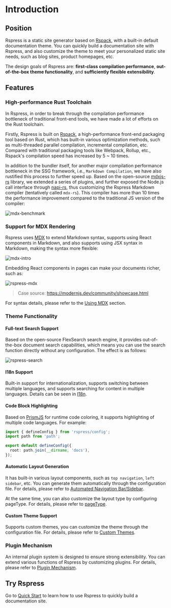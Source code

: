 # Introduction

## Position

Rspress is a static site generator based on [Rspack](https://rspack.dev/), with a built-in default documentation theme. You can quickly build a documentation site with Rspress, and also customize the theme to meet your personalized static site needs, such as blog sites, product homepages, etc.

The design goals of Rspress are: **first-class compilation performance**, **out-of-the-box theme functionality**, and **sufficiently flexible extensibility**.

## Features

### High-performance Rust Toolchain

In Rspress, in order to break through the compilation performance bottleneck of traditional front-end tools, we have made a lot of efforts on the Rust toolchain.

Firstly, Rspress is built on [Rspack](https://rspack.dev/), a high-performance front-end packaging tool based on Rust, which has built-in various optimization methods, such as multi-threaded parallel compilation, incremental compilation, etc. Compared with traditional packaging tools like Webpack, Rollup, etc., Rspack's compilation speed has increased by 5 ~ 10 times.

In addition to the bundler itself, for another major compilation performance bottleneck in the SSG framework, i.e., `Markdown Compilation`, we have also rustified this process to further speed up. Based on the open-source [mdxjs-rs](https://github.com/wooorm/mdxjs-rs) library, we extended a series of plugins, and further exposed the Node.js call interface through [napi-rs](https://napi.rs/), thus customizing the Rspress Markdown compiler (tentatively called `mdx-rs`). This compiler has more than 10 times the performance improvement compared to the traditional JS version of the compiler:

![mdx-benchmark](https://lf3-static.bytednsdoc.com/obj/eden-cn/uhbfnupenuhf/rspress/mdx-rs-benchmark.png)

### Support for MDX Rendering

Rspress uses [MDX](https://mdxjs.com/) to extend Markdown syntax, supports using React components in Markdown, and also supports using JSX syntax in Markdown, making the syntax more flexible:

![mdx-intro](https://lf3-static.bytednsdoc.com/obj/eden-cn/uhbfnupenuhf/rspress/mdx-intro.png)

Embedding React components in pages can make your documents richer, such as:

![rspress-mdx](https://lf3-static.bytednsdoc.com/obj/eden-cn/uhbfnupenuhf/rspress/rspress-mdx-en.jpeg)

> Case source: https://modernjs.dev/community/showcase.html

For syntax details, please refer to the [Using MDX](/guide/basic/use-mdx) section.

### Theme Functionality

#### Full-text Search Support

Based on the open-source FlexSearch search engine, it provides out-of-the-box document search capabilities, which means you can use the search function directly without any configuration. The effect is as follows:

![rspress-search](https://lf3-static.bytednsdoc.com/obj/eden-cn/uhbfnupenuhf/rspress/rspress-search-en.jpeg)

#### I18n Support

Built-in support for internationalization, supports switching between multiple languages, and supports searching for content in multiple languages. Details can be seen in [I18n](/guide/default-theme/i18n).

#### Code Block Highlighting

Based on [PrismJS](https://github.com/PrismJS/prism) for runtime code coloring, it supports highlighting of multiple code languages. For example:

```ts title="rspress.config.ts"
import { defineConfig } from 'rspress/config';
import path from 'path';

export default defineConfig({
  root: path.join(__dirname, 'docs'),
});
```

#### Automatic Layout Generation

It has built-in various layout components, such as `top navigation`, `left sidebar`, etc. You can generate them automatically through the configuration file. For details, please refer to [Automated Navigation Bar/Sidebar](/guide/basic/auto-nav-sidebar).

At the same time, you can also customize the layout type by configuring pageType. For details, please refer to [pageType](/api/config/config-frontmatter.html#pagetype).

#### Custom Theme Support

Supports custom themes, you can customize the theme through the configuration file. For details, please refer to [Custom Themes](/guide/advanced/custom-theme).

### Plugin Mechanism

An internal plugin system is designed to ensure strong extensibility. You can extend various functions of Rspress by customizing plugins. For details, please refer to [Plugin Mechanism](/plugin/system/introduction).

## Try Rspress

Go to [Quick Start](/guide/start/getting-started) to learn how to use Rspress to quickly build a documentation site.
